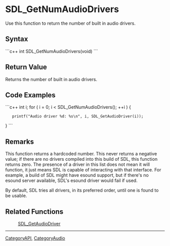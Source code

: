 <!-- pragma section-numbers off -->
<!-- pragma disable-camelcase -->

= SDL_GetNumAudioDrivers =
Use this function to return the number of built in audio drivers.


== Syntax ==
```c++
int SDL_GetNumAudioDrivers(void)
```

== Return Value ==
Returns the number of built in audio drivers.

== Code Examples ==
```c++
int i;
for ( i = 0; i < SDL_GetNumAudioDrivers(); ++i ) {
    printf("Audio driver %d: %s\n", i, SDL_GetAudioDriver(i));
}
```

== Remarks ==
This function returns a hardcoded number. This never returns a negative value; if there are no drivers compiled into this build of SDL, this function returns zero. The presence of a driver in this list does not mean it will function, it just means SDL is capable of interacting with that interface. For example, a build of SDL might have esound support, but if there's no esound server available, SDL's esound driver would fail if used.

By default, SDL tries all drivers, in its preferred order, until one is found to be usable.

== Related Functions ==
:[[SDL_GetAudioDriver]]

----
[[CategoryAPI]], [[CategoryAudio]]

